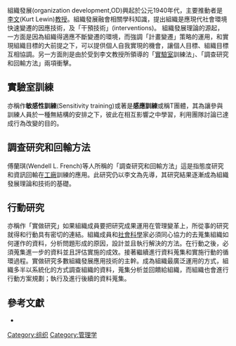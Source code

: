 組織發展(organization development,OD)興起於公元1940年代，主要推動者是[[李文|李文]](Kurt Lewin)[[教授|教授]]。組織發展融會相關學科知識，提出組織是應現代社會環境快速變遷的因應技術，及「干預技術」(interventions)。
組織發展理論的源起，一方面是因為組織得適應不斷變遷的環境，而強調「計畫變遷」策略的運用，和實現組織目標的大前提之下，可以提供個人自我實現的機會，讓個人目標、組織目標互相協調。另一方面則是由於受到李文教授所領導的「[[實驗室|實驗室]]訓練法」、「調查研究和回輸方法」兩項衝擊。

==實驗室訓練==
亦稱作'''敏感性訓練'''(Sensitivity training)或著是'''感應訓練'''或稱T團體，其為讓參與訓練人員於一種無結構的安排之下，彼此在相互影響之中學習，利用團隊討論已達成行為改變的目的。

==調查研究和回輸方法==
傅蘭琪(Wendell L. French)等人所稱的「調查研究和回輸方法」這是指態度研究和資訊回輸在[[工廠|工廠]]訓練的應用。此研究仍以李文為先導，其研究結果逐漸成為組織發展理論和技術的基礎。
==行動研究==
亦稱作「實做研究」如果組織成員要把研究成果運用在管理變革上，所從事的研究就得和行動具有密切的連結。組織成員和[[社會科學|社會科學]]家必須同心協力的去蒐集組織如何運作的資料，分析問題形成的原因，設計並且執行解決的方法。在行動之後，必須蒐集進一步的資料並且評估實施的成效。接著繼續進行資料蒐集和實施行動的循環過程。實做研究多數組織發展應用技術的主幹。成為組織最廣泛運用的方式，組織多半以系統化的方式調查組織的資料，蒐集分析並回饋給組織，而組織也會進行行動方案規劃；執行及進行後續的資料蒐集。

==參考文獻==
* {{cite book|last=吳定、鄭勝芬、李盈盈|title=組織發展應用技術|year=2005}}

{{管理學|state=autocollapse}}
[[Category:组织|Category:组织]]
[[Category:管理学|Category:管理学]]